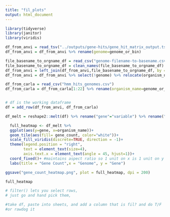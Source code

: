 ```yaml
---
title: "fil_plots"
output: html_document
---
```

```r
library(tidyverse)
library(janitor)
library(viridis)
```

```r
df_from_anvi = read_tsv("../outputs/gene-hits/gene_hit_matrix_output.tsv")
df_from_anvi = df_from_anvi %>% rename(genome=genome_or_bin)

file_basename_to_orgname_df = read_csv("genome-filename-to-basename.csv")
file_basename_to_orgname_df = clean_names(file_basename_to_orgname_df)
df_from_anvi = left_join(df_from_anvi,file_basename_to_orgname_df, by = c("genome" = "base_name"))
df_from_anvi = df_from_anvi %>% select(!genome) %>% relocate(organism_name) %>% select(!file_name)

df_from_carla = read_csv("hmm_hits_genomes.csv")
df_from_carla = df_from_carla[1:22] %>% rename(organism_name=genome_or_bin)


# df is the working dataframe
df = add_row(df_from_anvi, df_from_carla)

```

```r
df_melt = reshape2::melt(df) %>% rename("gene"="variable") %>% rename("gene_count"="value") %>%  mutate(gene_count = as.factor(gene_count))

```

```r
  full_heatmap <- df_melt %>%
  ggplot(aes(y=gene, x=organism_name))+
  geom_tile(aes(fill= gene_count, color="white"))+
  scale_fill_viridis(discrete=TRUE, direction = -1)+
  theme(legend.position = "right",
        text = element_text(size=4),
        axis.text.x = element_text(angle = 45, hjust=1))+
  coord_fixed()+ #maintains aspect ratio so 1 unit on x is 1 unit on y
  labs(title = "Gene Count",x = "Genome", y = "Gene")

ggsave("gene_count_heatmap.png", plot = full_heatmap, dpi = 200)

full_heatmap 
```

```r

# filter() lets you select rows, 
# just go and hand pick them, 

#take df, paste into sheets, and add a column that is fil? and do T/F
#or rawdog it

```


```r


```
